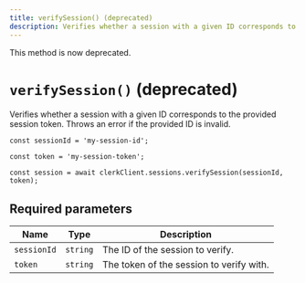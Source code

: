 ```yaml
---
title: verifySession() (deprecated)
description: Verifies whether a session with a given ID corresponds to the provided session token.
---
```


<Callout type="danger">
  This method is now deprecated.
</Callout>

# `verifySession()` (deprecated)

Verifies whether a session with a given ID corresponds to the provided session token. Throws an error if the provided ID is invalid.

```tsx
const sessionId = 'my-session-id';

const token = 'my-session-token';

const session = await clerkClient.sessions.verifySession(sessionId, token);
```

## Required parameters

| Name | Type | Description |
| --- | --- | --- |
| `sessionId` | `string` | The ID of the session to verify. |
| `token` | `string` | The token of the session to verify with. |